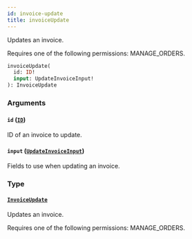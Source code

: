 ```yaml
---
id: invoice-update
title: invoiceUpdate
---
```



Updates an invoice. 

Requires one of the following permissions: MANAGE_ORDERS.

```graphql
invoiceUpdate(
  id: ID!
  input: UpdateInvoiceInput!
): InvoiceUpdate
```


### Arguments

#### `id` ([`ID`](../../../developer/api-reference/scalars/id))

ID of an invoice to update.


#### `input` ([`UpdateInvoiceInput`](../../../developer/api-reference/inputs/update-invoice-input))

Fields to use when updating an invoice.


### Type

#### [`InvoiceUpdate`](../../../developer/api-reference/objects/invoice-update) 

Updates an invoice. 

Requires one of the following permissions: MANAGE_ORDERS.





